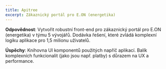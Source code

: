```yaml
---
title: Apitree
excerpt: Zákaznický portál pro E.ON (energetika)
---
```


**Odpovědnost**: Vytvořit robustní front-end pro zákaznický portál pro E.ON (energetika) v týmu 5 vývojářů. Dodávka řešení, které zvládá komplexní logiku aplikace pro 1,5 milionu uživatelů.

**Úspěchy**: Knihovna UI komponentů použitých napříč aplikací. Balík komplexních funkcionalit (jako jsou např. platby) s důrazem na UX a performance.